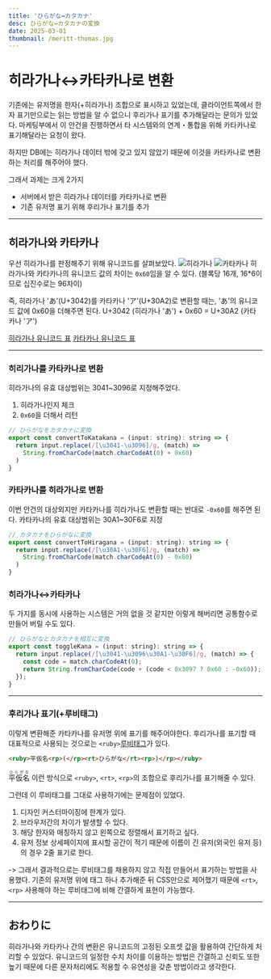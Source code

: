 ```yaml
---
title: 'ひらがな↔カタカナ'
desc: ひらがな↔カタカナの変換
date: 2025-03-01
thumbnail: /meritt-thomas.jpg
---
```


<h1>히라가나↔카타카나로 변환</h1>

기존에는 유저명을 한자(+히라가나) 조합으로 표시하고 있었는데, 클라이언트쪽에서 한자 표기만으로는 읽는 방법을 알 수 없으니 후리가나 표기를 추가해달라는 문의가 있었다.
마케팅부에서 이 안건을 진행하면서 타 시스템와의 연계・통합을 위해 카타카나로 표기해달라는 요청이 왔다.

하지만 DB에는 히라가나 데이터 밖에 갖고 있지 않았기 때문에 이것을 카타카나로 변환하는 처리를 해주어야 했다.

그래서 과제는 크게 2가지
- 서버에서 받은 히라가나 데이터를 카타카나로 변환
- 기존 유저명 표기 위해 후리가나 표기를 추가

---
## 히라가나와 카타카나
우선 히라가나를 판정해주기 위해 유니코드를 살펴보았다.
![히라가나](/posts/workLog/hirakata/hiragana.avif)
![카타카나](/posts/workLog/hirakata/katakana.avif)
히라가나와 카타카나의 유니코드 값의 차이는 `0x60`임을 알 수 있다.
(블록당 16개, 16*6이므로 십진수로는 96차이)

즉, 히라가나 'あ'(U+3042)를 카타카나 'ア'(U+30A2)로 변환할 때는, 'あ'의 유니코드 값에 0x60을 더해주면 된다.
U+3042 (히라가나 'あ') + 0x60 = U+30A2 (카타카나 'ア')

[히라가나 유니코드 표](https://en.wikipedia.org/wiki/Hiragana_(Unicode_block))
[카타카나 유니코드 표](https://en.wikipedia.org/wiki/Katakana_(Unicode_block))

---
### 히리가나를 카타카나로 변환
히라가나의 유효 대상범위는 3041~3096로 지정해주었다.
1. 히라가나인지 체크
2. `0x60`을 더해서 리턴
```javascript
// ひらがなをカタカナに変換
export const convertToKatakana = (input: string): string => {
  return input.replace(/[\u3041-\u3096]/g, (match) =>
    String.fromCharCode(match.charCodeAt(0) + 0x60)
  )
}
```
### 카타카나를 히라가나로 변환
이번 안건의 대상외지만 카타카나를 히라가나도 변환할 때는 반대로 `-0x60`를 해주면 된다.
카타카나의 유효 대상범위는 30A1~30F6로 지정
```javascript
// カタカナをひらがなに変換
export const convertToHiragana = (input: string): string => {
  return input.replace(/[\u30A1-\u30F6]/g, (match) =>
    String.fromCharCode(match.charCodeAt(0) - 0x60)
  )
}
```
### 히라가나↔카타카나
두 가지를 동시에 사용하는 시스템은 거의 없을 것 같지만
이렇게 해버리면 공통함수로 만들어 버릴 수도 있다.
```javascript
// ひらがなとカタカナを相互に変換
export const toggleKana = (input: string): string => {
  return input.replace(/[\u3041-\u3096\u30A1-\u30F6]/g, (match) => {
    const code = match.charCodeAt(0);
    return String.fromCharCode(code + (code < 0x3097 ? 0x60 : -0x60));
  });
}
```
---
### 후리가나 표기(+루비태그)
이렇게 변환해준 카타카나를 유저명 위에 표기를 해주어야한다.
후리가나를 표기할 때 대표적으로 사용되는 것으로는 `<ruby>`[루비태그](https://developer.mozilla.org/ko/docs/Web/HTML/Element/ruby)가 있다.

```html
<ruby>平仮名<rp>(</rp><rt>ひらがな</rt><rp>)</rp></ruby>
```
<ruby>平仮名<rp>(</rp><rt>ひらがな</rt><rp>)</rp></ruby>
이런 방식으로 `<ruby>`, `<rt>`, `<rp>`의 조합으로 후리가나를 표기해줄 수 있다.

그런데 이 루비태그를 그대로 사용하기에는 문제점이 있었다.
1. 디자인 커스터마이징에 한계가 있다.
2. 브라우저간의 차이가 발생할 수 있다.
3. 해당 한자와 매칭하지 않고 왼쪽으로 정렬해서 표기하고 싶다.
4. 유저 정보 상세페이지에 표시할 공간이 적기 때문에 이름이 긴 유저(외국인 유저 등)의 경우 2줄 표기로 한다.

-> 그래서 결과적으로는 루비태그를 채용하지 않고 직접 만들어서 표기하는 방법을 사용했다.
기존의 유저명 위에 태그 하나 추가해준 뒤 CSS만으로 제어했기 때문에 `<rt>`, `<rp>` 사용해야 하는 루비태그에 비해 간결하게 표현이 가능했다.

---
## おわりに
히라가나와 카타카나 간의 변환은 유니코드의 고정된 오프셋 값을 활용하여 간단하게 처리할 수 있었다.
유니코드의 일정한 수치 차이를 이용하는 방법은 간결하고 신뢰도 또한 높기 때문에 다른 문자처리에도 적용할 수 유연성을 갖춘 방법이라고 생각한다.